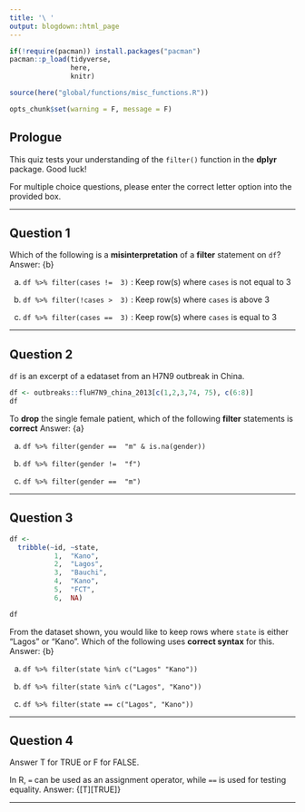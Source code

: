 ```yaml
---
title: '\ '
output: blogdown::html_page
---
```


```r
if(!require(pacman)) install.packages("pacman")
pacman::p_load(tidyverse, 
               here,
               knitr)

source(here("global/functions/misc_functions.R"))

opts_chunk$set(warning = F, message = F)
```

## Prologue

This quiz tests your understanding of the `filter()` function in the **dplyr** package. Good luck!

For multiple choice questions, please enter the correct letter option into the provided box.

------------------------------------------------------------------------


## Question 1

Which of the following is a **misinterpretation** of a **filter** statement on `df`? Answer: {b}

a.  `df %>% filter(cases !=  3)` : Keep row(s) where `cases` is not equal to 3

b.  `df %>% filter(!cases >  3)` : Keep row(s) where `cases` is above 3

c.  `df %>% filter(cases ==  3)` : Keep row(s) where `cases` is equal to 3

------------------------------------------------------------------------


## Question 2

<!--# Objective: Filter on NA-containing columns. -->

`df` is an excerpt of a edataset from an H7N9 outbreak in China.


```r
df <- outbreaks::fluH7N9_china_2013[c(1,2,3,74, 75), c(6:8)]
df
```

To **drop** the single female patient, which of the following **filter** statements is **correct** Answer: {a}

a.  `df %>% filter(gender ==  "m" & is.na(gender))`

b.  `df %>% filter(gender !=  "f")`

c.  `df %>% filter(gender ==  "m")`

------------------------------------------------------------------------


## Question 3

<!--# Objective: Use the `%in%` operator properly -->


```r
df <- 
  tribble(~id, ~state, 
           1,  "Kano",
           2,  "Lagos",
           3,  "Bauchi", 
           4,  "Kano", 
           5,  "FCT",
           6,  NA)

df
```

From the dataset shown, you would like to keep rows where `state` is either "Lagos" or "Kano". Which of the following uses **correct syntax** for this. Answer: {b}

a.  `df %>% filter(state %in% c("Lagos" "Kano"))`

b.  `df %>% filter(state %in% c("Lagos", "Kano"))`

c.  `df %>% filter(state == c("Lagos", "Kano"))`

------------------------------------------------------------------------


## Question 4

Answer T for TRUE or F for FALSE.

In R, `=` can be used as an assignment operator, while `==` is used for testing equality. Answer: {[T][TRUE]}

------------------------------------------------------------------------


